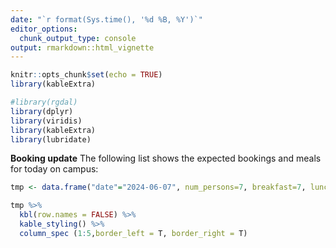 ```yaml
---
date: "`r format(Sys.time(), '%d %B, %Y')`"
editor_options: 
  chunk_output_type: console
output: rmarkdown::html_vignette
---
```


```r
knitr::opts_chunk$set(echo = TRUE)
library(kableExtra)

#library(rgdal)
library(dplyr)
library(viridis)
library(kableExtra)
library(lubridate)

```

**Booking update**
The following list shows the expected bookings and meals for today on campus:

```r

tmp <- data.frame("date"="2024-06-07", num_persons=7, breakfast=7, lunch=3, dinner=7)

tmp %>%
  kbl(row.names = FALSE) %>%
  kable_styling() %>% 
  column_spec (1:5,border_left = T, border_right = T) 

```


